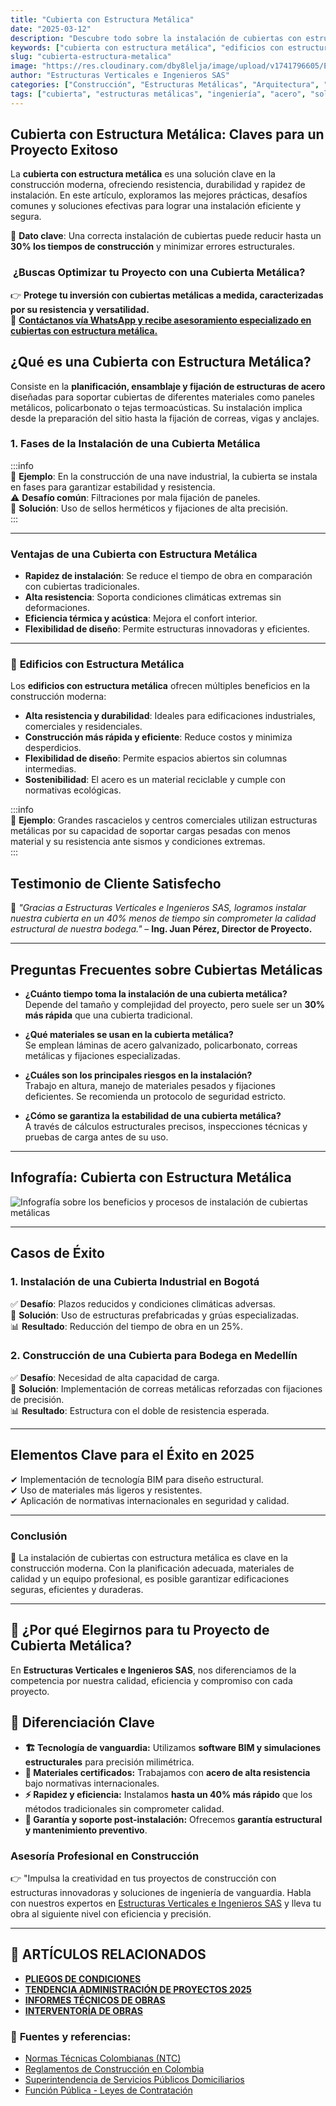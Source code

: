 ```yaml
---
title: "Cubierta con Estructura Metálica"
date: "2025-03-12"
description: "Descubre todo sobre la instalación de cubiertas con estructura metálica, desde su planificación hasta casos de éxito y preguntas frecuentes."
keywords: ["cubierta con estructura metálica", "edificios con estructura metalica", "construcción metálica", "techos de acero", "ingeniería estructural", "montaje de cubiertas", "fabricación metálica", "soldadura estructural", "diseño de cubiertas metálicas", "construcción industrial", "infraestructura metálica"]
slug: "cubierta-estructura-metalica"
image: "https://res.cloudinary.com/dby8lelja/image/upload/v1741796605/Estructuras%20Verticales%20e%20Ingenieros%20SAS/Imagenes%20Blog/cubiertas_de_estructuras_metalicas_hucu88.webp"
author: "Estructuras Verticales e Ingenieros SAS"
categories: ["Construcción", "Estructuras Metálicas", "Arquitectura", "Obras Civiles", "Infraestructura"]
tags: ["cubierta", "estructuras metálicas", "ingeniería", "acero", "soldadura", "fabricación", "resistencia", "diseño estructural"]
---
```


## Cubierta con Estructura Metálica: Claves para un Proyecto Exitoso

La **cubierta con estructura metálica** es una solución clave en la construcción moderna, ofreciendo resistencia, durabilidad y rapidez de instalación. En este artículo, exploramos las mejores prácticas, desafíos comunes y soluciones efectivas para lograr una instalación eficiente y segura.

📌 **Dato clave**: Una correcta instalación de cubiertas puede reducir hasta un **30% los tiempos de construcción** y minimizar errores estructurales.

### ️ **¿Buscas Optimizar tu Proyecto con una Cubierta Metálica?**

👉 **Protege tu inversión con cubiertas metálicas a medida, caracterizadas por su resistencia y versatilidad.**  
📲 [**Contáctanos vía WhatsApp y recibe asesoramiento especializado en cubiertas con estructura metálica.**](https://wa.me/573132581599?text=Hola%2C%20quiero%20una%20asesor%C3%ADa%20sobre%20cubiertas%20con%20estructura%20met%C3%A1lica)

## ¿Qué es una Cubierta con Estructura Metálica?

Consiste en la **planificación, ensamblaje y fijación de estructuras de acero** diseñadas para soportar cubiertas de diferentes materiales como paneles metálicos, policarbonato o tejas termoacústicas. Su instalación implica desde la preparación del sitio hasta la fijación de correas, vigas y anclajes.

### **1. Fases de la Instalación de una Cubierta Metálica**

:::info  
📌 **Ejemplo**: En la construcción de una nave industrial, la cubierta se instala en fases para garantizar estabilidad y resistencia.  
⚠ **Desafío común**: Filtraciones por mala fijación de paneles.  
🔹 **Solución**: Uso de sellos herméticos y fijaciones de alta precisión.  
:::

---

### **Ventajas de una Cubierta con Estructura Metálica**

- **Rapidez de instalación**: Se reduce el tiempo de obra en comparación con cubiertas tradicionales.
- **Alta resistencia**: Soporta condiciones climáticas extremas sin deformaciones.
- **Eficiencia térmica y acústica**: Mejora el confort interior.
- **Flexibilidad de diseño**: Permite estructuras innovadoras y eficientes.

---

### 📌 **Edificios con Estructura Metálica**  

Los **edificios con estructura metálica** ofrecen múltiples beneficios en la construcción moderna:  

- **Alta resistencia y durabilidad**: Ideales para edificaciones industriales, comerciales y residenciales.  
- **Construcción más rápida y eficiente**: Reduce costos y minimiza desperdicios.  
- **Flexibilidad de diseño**: Permite espacios abiertos sin columnas intermedias.  
- **Sostenibilidad**: El acero es un material reciclable y cumple con normativas ecológicas.  

:::info  
📌 **Ejemplo**: Grandes rascacielos y centros comerciales utilizan estructuras metálicas por su capacidad de soportar cargas pesadas con menos material y su resistencia ante sismos y condiciones extremas.  
:::


## Testimonio de Cliente Satisfecho

📢 *"Gracias a Estructuras Verticales e Ingenieros SAS, logramos instalar nuestra cubierta en un 40% menos de tiempo sin comprometer la calidad estructural de nuestra bodega."* – **Ing. Juan Pérez, Director de Proyecto.**

---

## Preguntas Frecuentes sobre Cubiertas Metálicas

- **¿Cuánto tiempo toma la instalación de una cubierta metálica?**  
  Depende del tamaño y complejidad del proyecto, pero suele ser un **30% más rápida** que una cubierta tradicional.

- **¿Qué materiales se usan en la cubierta metálica?**  
  Se emplean láminas de acero galvanizado, policarbonato, correas metálicas y fijaciones especializadas.

- **¿Cuáles son los principales riesgos en la instalación?**  
  Trabajo en altura, manejo de materiales pesados y fijaciones deficientes. Se recomienda un protocolo de seguridad estricto.

- **¿Cómo se garantiza la estabilidad de una cubierta metálica?**  
  A través de cálculos estructurales precisos, inspecciones técnicas y pruebas de carga antes de su uso.

---

## Infografía: Cubierta con Estructura Metálica  

![Infografía sobre los beneficios y procesos de instalación de cubiertas metálicas](https://res.cloudinary.com/dby8lelja/image/upload/v1741796950/Estructuras%20Verticales%20e%20Ingenieros%20SAS/Imagenes%20Blog/cubierta_con_estructura_metalica_infografia_rjsgkr.jpg)

---

## Casos de Éxito

### **1. Instalación de una Cubierta Industrial en Bogotá**  
✅ **Desafío**: Plazos reducidos y condiciones climáticas adversas.  
🚀 **Solución**: Uso de estructuras prefabricadas y grúas especializadas.  
📊 **Resultado**: Reducción del tiempo de obra en un 25%.

### **2. Construcción de una Cubierta para Bodega en Medellín**  
✅ **Desafío**: Necesidad de alta capacidad de carga.  
🚀 **Solución**: Implementación de correas metálicas reforzadas con fijaciones de precisión.  
📊 **Resultado**: Estructura con el doble de resistencia esperada.

---

## Elementos Clave para el Éxito en 2025

✔ Implementación de tecnología BIM para diseño estructural.  
✔ Uso de materiales más ligeros y resistentes.  
✔ Aplicación de normativas internacionales en seguridad y calidad.

---

### Conclusión

📢 La instalación de cubiertas con estructura metálica es clave en la construcción moderna. Con la planificación adecuada, materiales de calidad y un equipo profesional, es posible garantizar edificaciones seguras, eficientes y duraderas.

---

## 🚀 ¿Por qué Elegirnos para tu Proyecto de Cubierta Metálica?

En **Estructuras Verticales e Ingenieros SAS**, nos diferenciamos de la competencia por nuestra calidad, eficiencia y compromiso con cada proyecto.

## 🔹 Diferenciación Clave

- **🏗️ Tecnología de vanguardia:** Utilizamos **software BIM y simulaciones estructurales** para precisión milimétrica.  
- **🔩 Materiales certificados:** Trabajamos con **acero de alta resistencia** bajo normativas internacionales.  
- **⚡ Rapidez y eficiencia:** Instalamos **hasta un 40% más rápido** que los métodos tradicionales sin comprometer calidad.  
- **🔧 Garantía y soporte post-instalación:** Ofrecemos **garantía estructural y mantenimiento preventivo**.  


### Asesoría Profesional en Construcción

👉 "Impulsa la creatividad en tus proyectos de construcción con estructuras innovadoras y soluciones de ingeniería de vanguardia. Habla con nuestros expertos en [Estructuras Verticales e Ingenieros SAS](https://www.estructurasverticales.com/) y lleva tu obra al siguiente nivel con eficiencia y precisión.


---
## 📌 ARTÍCULOS RELACIONADOS  

- **[PLIEGOS DE CONDICIONES](https://www.estructurasverticales.com/blog/elaboracion-pliegos-condiciones)**  
- **[TENDENCIA ADMINISTRACIÓN DE PROYECTOS 2025](https://www.estructurasverticales.com/blog/administracion-proyectos-construccion)**  
- **[INFORMES TÉCNICOS DE OBRAS](https://www.estructurasverticales.com/blog/informes-tecnicos-obras)**  
- **[INTERVENTORÍA DE OBRAS](https://www.estructurasverticales.com/blog/interventoria-obras-colombia)**  

### 🔗 **Fuentes y referencias:**  

- [Normas Técnicas Colombianas (NTC)](https://www.icontec.org/)  
- [Reglamentos de Construcción en Colombia](https://www.minvivienda.gov.co/)  
- [Superintendencia de Servicios Públicos Domiciliarios](https://www.superservicios.gov.co/)  
- [Función Pública - Leyes de Contratación](https://www.funcionpublica.gov.co/)

